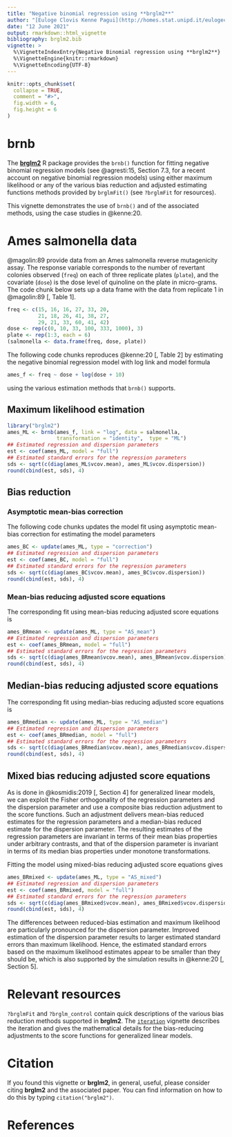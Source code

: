 ```yaml
---
title: "Negative binomial regression using **brglm2**"
author: "[Euloge Clovis Kenne Pagui](http://homes.stat.unipd.it/eulogecloviskennepagui/en/content/home), [Ioannis Kosmidis](http://www.ikosmidis.com)"
date: "12 June 2021"
output: rmarkdown::html_vignette
bibliography: brglm2.bib
vignette: >
  %\VignetteIndexEntry{Negative Binomial regression using **brglm2**}
  %\VignetteEngine{knitr::rmarkdown}
  %\VignetteEncoding{UTF-8}
---
```


```r
knitr::opts_chunk$set(
  collapse = TRUE,
  comment = "#>",
  fig.width = 6,
  fig.height = 6
)
```


# **brnb**

The [**brglm2**](https://github.com/ikosmidis/brglm2) R package provides the `brnb()` function for fitting negative binomial regression models (see @agresti:15, Section 7.3, for a recent account on negative binomial regression models) using either maximum likelihood or any of the various bias reduction and adjusted estimating functions methods provided by `brglmFit()` (see `?brglmFit` for resources).

This vignette demonstrates the use of `brnb()` and of the associated methods, using the case studies in @kenne:20.

# Ames salmonella data

@magolin:89 provide data from an Ames salmonella reverse mutagenicity assay. The response variable corresponds to the number of revertant colonies observed (`freq`) on each of three replicate plates (`plate`), and the covariate (`dose`) is the dose level of quinoline on the plate in micro-grams. The code chunk below sets up a data frame with the data from replicate 1 in @magolin:89[, Table 1].

```r
freq <- c(15, 16, 16, 27, 33, 20,
          21, 18, 26, 41, 38, 27,
          29, 21, 33, 60, 41, 42)
dose <- rep(c(0, 10, 33, 100, 333, 1000), 3)
plate <- rep(1:3, each = 6)
(salmonella <- data.frame(freq, dose, plate))
```

The following code chunks reproduces @kenne:20[, Table 2] by estimating the negative binomial regression model with log link and model formula

```r
ames_f <- freq ~ dose + log(dose + 10)
```

using the various estimation methods that `brnb()` supports.

## Maximum likelihood estimation


```r
library("brglm2")
ames_ML <- brnb(ames_f, link = "log", data = salmonella,
                transformation = "identity",  type = "ML")
## Estimated regression and dispersion parameters
est <- coef(ames_ML, model = "full")
## Estimated standard errors for the regression parameters
sds <- sqrt(c(diag(ames_ML$vcov.mean), ames_ML$vcov.dispersion))
round(cbind(est, sds), 4)
```

## Bias reduction 

### Asymptotic mean-bias correction

The following code chunks updates the model fit using asymptotic mean-bias correction for estimating the model parameters

```r
ames_BC <- update(ames_ML, type = "correction")
## Estimated regression and dispersion parameters
est <- coef(ames_BC, model = "full")
## Estimated standard errors for the regression parameters
sds <- sqrt(c(diag(ames_BC$vcov.mean), ames_BC$vcov.dispersion))
round(cbind(est, sds), 4)
```

### Mean-bias reducing adjusted score equations

The corresponding fit using mean-bias reducing adjusted score equations is

```r
ames_BRmean <- update(ames_ML, type = "AS_mean")
## Estimated regression and dispersion parameters
est <- coef(ames_BRmean, model = "full")
## Estimated standard errors for the regression parameters
sds <- sqrt(c(diag(ames_BRmean$vcov.mean), ames_BRmean$vcov.dispersion))
round(cbind(est, sds), 4)
```

## Median-bias reducing adjusted score equations

The corresponding fit using median-bias reducing adjusted score equations is

```r
ames_BRmedian <- update(ames_ML, type = "AS_median")
## Estimated regression and dispersion parameters
est <- coef(ames_BRmedian, model = "full")
## Estimated standard errors for the regression parameters
sds <- sqrt(c(diag(ames_BRmedian$vcov.mean), ames_BRmedian$vcov.dispersion))
round(cbind(est, sds), 4)
```

## Mixed bias reducing adjusted score equations

As is done in @kosmidis:2019[, Section 4] for generalized linear models,
we can exploit the Fisher orthogonality of the regression parameters
and the dispersion parameter and use a composite bias reduction
adjustment to the score functions. Such an adjustment delivers
mean-bias reduced estimates for the regression parameters and a
median-bias reduced estimate for the dispersion parameter. The
resulting estimates of the regression parameters are invariant in terms
of their mean bias properties under arbitrary contrasts, and that of
the dispersion parameter is invariant in terms of its median bias
properties under monotone transformations.

Fitting the model using mixed-bias reducing adjusted score equations gives

```r
ames_BRmixed <- update(ames_ML, type = "AS_mixed")
## Estimated regression and dispersion parameters
est <- coef(ames_BRmixed, model = "full")
## Estimated standard errors for the regression parameters
sds <- sqrt(c(diag(ames_BRmixed$vcov.mean), ames_BRmixed$vcov.dispersion))
round(cbind(est, sds), 4)
```


<!-- # Epileptic seizures data -->

<!--  @kenne:20[, Section 5.2] provides a detailed description of the variables recorded in the data set. -->
<!-- ```{r, echo = TRUE} -->
<!-- library(MASS) -->
<!-- epil2 <- epil[epil$period == 1, ] -->
<!-- epil2["period"] <- rep(0, 59); epil2["y"] <- epil2["base"]; epil["time"] <- 1;  -->
<!-- epil2["time"] <- 4 -->
<!-- epil2 <- rbind(epil, epil2) -->
<!-- epil2$pred <- unclass(epil2$trt) * (epil2$period > 0); epil2$subject <- factor(epil2$subject) -->
<!-- epil3 <- aggregate(epil2, list(epil2$subject, epil2$period > 0), -->
<!--                    function(x) if(is.numeric(x)) sum(x) else x[1])  -->
<!-- epil3$pred <- factor(epil3$pred, -->
<!--                      labels = c("base", "placebo", "drug")) -->
<!-- contrasts(epil3$pred) <- structure(contr.sdif(3), -->
<!--                                    dimnames = list(NULL, c("placebo-base", "drug-placebo"))) -->
<!-- ``` -->

<!-- ## Maximum likelihood estimation -->

<!-- The following chunk of code reproduces @kenne:20[, Figure 4]. The model uses the log link on the mean and identity transformation for dispersion parameter. -->
<!-- ```{r, echo = TRUE} -->
<!-- epil3_ML <- brnb(y ~ -1+ factor(subject) + factor(pred),  data = epil3, type = "ML") -->
<!-- ## Estimated of interest regression coefficients and dispersion parameters -->
<!-- round(c(epil3_ML$coefficients[-c(1:59)], epil3_ML$dispersion), 2) -->
<!-- ## Estimated standard errors -->
<!-- round(c(summary(epil3_ML)$coefficients[-c(1:59), 2], sqrt(epil3_ML$vcov.dispersion)), 2) -->
<!-- ``` -->

<!-- ## Mean and median bias reduction -->

<!-- Fitting the model using mean-bias reducing adjusted score equations gives -->
<!-- ```{r, echo = TRUE} -->
<!-- epil3_BRmean <- brnb(y ~ -1+ factor(subject) + factor(pred),  data = epil3, type = "AS_mean") -->
<!-- ## Estimated  of interest regression coefficients and dispersion parameters -->
<!-- round(c(epil3_BRmean$coefficients[-c(1:59)], epil3_BRmean$dispersion), 2) -->
<!-- ## Estimated standard errors -->
<!-- round(c(summary(epil3_BRmean)$coefficients[-c(1:59), 2], sqrt(epil3_BRmean$vcov.dispersion)), 2) -->
<!-- ``` -->

<!-- The corresponding fit using median-bias reducing adjusted score equations is -->
<!-- ```{r, echo = TRUE} -->
<!-- epil3_BRmedian <- brnb(y ~ -1+ factor(subject) + factor(pred),  data = epil3, type = "AS_median") -->
<!-- ## Estimated  of interest regression coefficients and dispersion parameters -->
<!-- round(c(epil3_BRmedian$coefficients[-c(1:59)], epil3_BRmedian$dispersion), 2) -->
<!-- ## Estimated standard errors -->
<!-- round(c(summary(epil3_BRmedian)$coefficients[-c(1:59), 2], sqrt(epil3_BRmedian$vcov.dispersion)), 2) -->
<!-- ``` -->

<!-- ## Mean bias correction -->
<!-- ```{r, echo = TRUE} -->
<!-- epil3_BCmean <- brnb(y ~ -1+ factor(subject) + factor(pred),  data = epil3, type = "correction") -->
<!-- ## Estimated  of interest regression coefficients and dispersion parameters -->
<!-- round(c(epil3_BCmean$coefficients[-c(1:59)], epil3_BCmean$dispersion), 2) -->
<!-- ## Estimated standard errors -->
<!-- round(c(summary(epil3_BCmean)$coefficients[-c(1:59), 2], sqrt(epil3_BCmean$vcov.dispersion)), 2) -->
<!-- ``` -->

The differences between reduced-bias estimation and maximum likelihood are particularly pronounced for the dispersion parameter. Improved estimation of the dispersion parameter results to larger estimated standard errors than maximum likelihood. Hence, the estimated standard errors based on the maximum likelihood estimates appear to be smaller than they should be, which is also supported by the simulation results in @kenne:20[, Section 5].

# Relevant resources
`?brglmFit` and `?brglm_control` contain quick descriptions of the various bias reduction methods supported in **brglm2**. The [`iteration`](https://cran.r-project.org/package=brglm2/brglm2.pdf) vignette describes the iteration and gives the mathematical details for the bias-reducing adjustments to the score functions for generalized linear models.

# Citation
If you found this vignette or **brglm2**, in general, useful, please consider citing **brglm2** and the associated paper. You can find information on how to do this by typing `citation("brglm2")`.

# References
